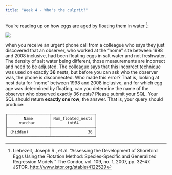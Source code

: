 ```yaml
---
title: "Week 4 - Who's the culprit?"
---
```


You're reading up on how eggs are aged by floating them in water [^1]:

[^1]: Liebezeit, Joseph R., et al. "Assessing the Development of Shorebird Eggs Using the Flotation Method: Species-Specific and Generalized Regression Models." The Condor, vol. 109, no. 1, 2007, pp. 32--47. JSTOR, <http://www.jstor.org/stable/4122529>

![](egg-float-graph.png)

when you receive an urgent phone call from a colleague who says they just discovered that an observer, who worked at the "nome" site between 1998 and 2008 inclusive, had been floating eggs in salt water and not freshwater. The density of salt water being different, those measurements are incorrect and need to be adjusted. The colleague says that this incorrect technique was used on exactly **36** nests, but before you can ask who the observer was, the phone is disconnected. Who made this error? That is, looking at nest data for "nome" between 1998 and 2008 inclusive, and for which egg age was determined by floating, can you determine the name of the observer who observed exactly 36 nests?  Please submit your SQL. Your SQL should return **exactly one row**, the answer. That is, your query should produce:

```         
┌──────────────────┬───────────────────┐
│       Name       │ Num_floated_nests │
│     varchar      │       int64       │
├──────────────────┼───────────────────┤
│ (hidden)         │                36 │
└──────────────────┴───────────────────┘
```
